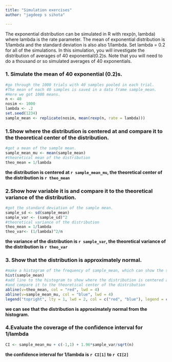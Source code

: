 ```yaml
---
title: "Simulation exercises"
author: "jagdeep s sihota"

---
```


The exponential distribution can be simulated in R with rexp(n, lambda) where lambda is the rate parameter. The mean of exponential distribution is 1/lambda and the standard deviation is also also 1/lambda. Set lambda = 0.2 for all of the simulations. In this simulation, you will investigate the distribution of averages of 40 exponential(0.2)s. Note that you will need to do a thousand or so simulated averages of 40 exponentials.

### 1. Simulate the mean of 40 exponential (0.2)s. 

```r
#go through the 1000 trials with 40 samples pooled in each trial. 
#The mean of each 40 samples is saved in a data frame sample_mean. 
#Here we got 1000 means.
n <- 40
nosim <- 1000
lambda <- .2
set.seed(1234)
sample_mean <- replicate(nosim, mean(rexp(n, rate = lambda)))
```

### 1.Show where the distribution is centered at and compare it to the theoretical center of the distribution.
```r
#got a mean of the sample mean.
sample_mean_mu <- mean(sample_mean)
#theoretical mean of the distribution
theo_mean = 1/lambda
```
**the distribution is centered at `r sample_mean_mu`, the theoretical center of the distribution is `r theo_mean`**

### 2.Show how variable it is and compare it to the theoretical variance of the distribution.
```r
#got the standard deviation of the sample mean.
sample_sd <- sd(sample_mean)
sample_var <- (sample_sd)^2
#theoretical variance of the distribution
theo_mean = 1/lambda
theo_var<- (1/lambda)^2/n
```
**the variance of the distribution is `r sample_var`, the theoretical variance of the distribution is `r theo_var`**

### 3. Show that the distribution is approximately normal.
```r
#make a histogram of the frequency of sample_mean, which can show the shape of the distribution
hist(sample_mean)
#add line to the histogram to show where the distribution is centered at 
#and compare it to the theoretical center of the distribution
abline(v=theo_mean, col = "red", lwd = 4)
abline(v=sample_mean_mu, col = "blue", lwd = 4)
legend("topright", lty = 1, lwd = 2, col = c("red", "blue"), legend = c("theoretical center", "distribution center"), cex = .7)
```

**we can see that the distribution is approximately normal from the histogram.**

### 4.Evaluate the coverage of the confidence interval for 1/lambda
```r
CI <- sample_mean_mu + c(-1,1) + 1.96*sample_var/sqrt(n)
```
**the confidence interval for 1/lambda is `r CI[1]` to `r CI[2]`**



```r

```


